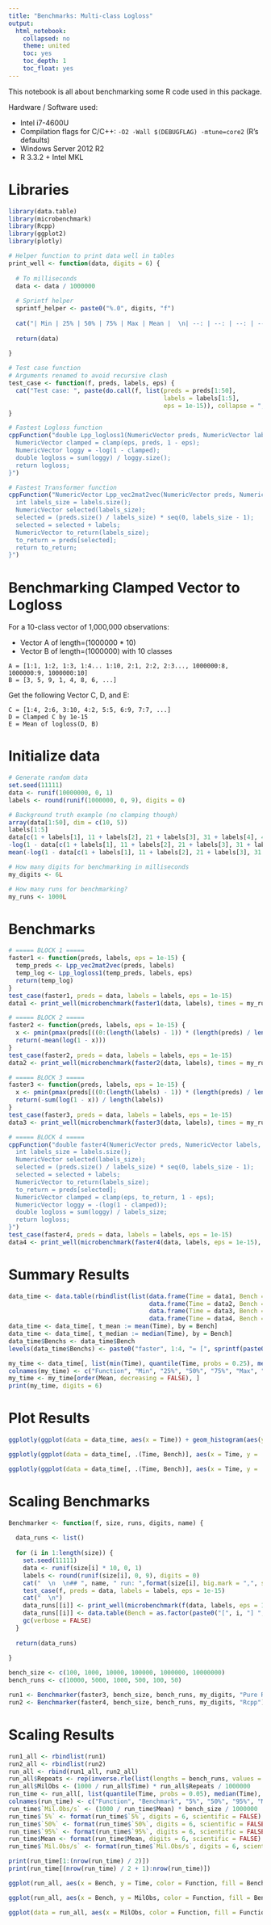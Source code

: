 ```yaml
---
title: "Benchmarks: Multi-class Logloss"
output:
  html_notebook:
    collapsed: no
    theme: united
    toc: yes
    toc_depth: 1
    toc_float: yes
---
```


This notebook is all about benchmarking some R code used in this package.

Hardware / Software used:

* Intel i7-4600U
* Compilation flags for C/C++: `-O2 -Wall $(DEBUGFLAG) -mtune=core2` (R's defaults)
* Windows Server 2012 R2
* R 3.3.2 + Intel MKL

# Libraries

```r
library(data.table)
library(microbenchmark)
library(Rcpp)
library(ggplot2)
library(plotly)
```

```r

# Helper function to print data well in tables
print_well <- function(data, digits = 6) {
  
  # To milliseconds
  data <- data / 1000000
  
  # Sprintf helper
  sprintf_helper <- paste0("%.0", digits, "f")
  
  cat("| Min | 25% | 50% | 75% | Max | Mean |  \n| --: | --: | --: | --: | --: | --: |  \n| ", sprintf(sprintf_helper, min(data)), " | ", sprintf(sprintf_helper, quantile(data, probs = 0.25)), " | ", sprintf(sprintf_helper, median(data)), " | ", sprintf(sprintf_helper, quantile(data, probs = 0.75)), " | ", sprintf(sprintf_helper, max(data)), " | ", sprintf(sprintf_helper, mean(data)), " |  \n", sep = "")
  
  return(data)
  
}

# Test case function
# Arguments renamed to avoid recursive clash
test_case <- function(f, preds, labels, eps) {
  cat("Test case: ", paste(do.call(f, list(preds = preds[1:50],
                                           labels = labels[1:5],
                                           eps = 1e-15)), collapse = ", "), "  \n", sep = "")
}

# Fastest Logloss function
cppFunction("double Lpp_logloss1(NumericVector preds, NumericVector labels, double eps) {
  NumericVector clamped = clamp(eps, preds, 1 - eps);
  NumericVector loggy = -log(1 - clamped);
  double logloss = sum(loggy) / loggy.size();
  return logloss;
}")

# Fastest Transformer function
cppFunction("NumericVector Lpp_vec2mat2vec(NumericVector preds, NumericVector labels) {
  int labels_size = labels.size();
  NumericVector selected(labels_size);
  selected = (preds.size() / labels_size) * seq(0, labels_size - 1);
  selected = selected + labels;
  NumericVector to_return(labels_size);
  to_return = preds[selected];
  return to_return;
}")

```

# Benchmarking Clamped Vector to Logloss

For a 10-class vector of 1,000,000 observations:

* Vector A of length=(1000000 * 10)
* Vector B of length=(1000000) with 10 classes

```
A = [1:1, 1:2, 1:3, 1:4... 1:10, 2:1, 2:2, 2:3..., 1000000:8, 1000000:9, 1000000:10]
B = [3, 5, 9, 1, 4, 8, 6, ...]
```

Get the following Vector C, D, and E:

```
C = [1:4, 2:6, 3:10, 4:2, 5:5, 6:9, 7:7, ...]
D = Clamped C by 1e-15
E = Mean of logloss(D, B)
```

# Initialize data

```r
# Generate random data
set.seed(11111)
data <- runif(10000000, 0, 1)
labels <- round(runif(1000000, 0, 9), digits = 0)

# Background truth example (no clamping though)
array(data[1:50], dim = c(10, 5))
labels[1:5]
data[c(1 + labels[1], 11 + labels[2], 21 + labels[3], 31 + labels[4], 41 + labels[5])]
-log(1 - data[c(1 + labels[1], 11 + labels[2], 21 + labels[3], 31 + labels[4], 41 + labels[5])])
mean(-log(1 - data[c(1 + labels[1], 11 + labels[2], 21 + labels[3], 31 + labels[4], 41 + labels[5])]))

# How many digits for benchmarking in milliseconds
my_digits <- 6L

# How many runs for benchmarking?
my_runs <- 1000L
```

# Benchmarks

```r

# ===== BLOCK 1 =====
faster1 <- function(preds, labels, eps = 1e-15) {
  temp_preds <- Lpp_vec2mat2vec(preds, labels)
  temp_log <- Lpp_logloss1(temp_preds, labels, eps)
  return(temp_log)
}
test_case(faster1, preds = data, labels = labels, eps = 1e-15)
data1 <- print_well(microbenchmark(faster1(data, labels), times = my_runs)$time, digits = my_digits)

# ===== BLOCK 2 =====
faster2 <- function(preds, labels, eps = 1e-15) {
  x <- pmin(pmax(preds[((0:(length(labels) - 1)) * (length(preds) / length(labels))) + labels + 1], eps), 1 - eps)
  return(-mean(log(1 - x)))
}
test_case(faster2, preds = data, labels = labels, eps = 1e-15)
data2 <- print_well(microbenchmark(faster2(data, labels), times = my_runs)$time, digits = my_digits)

# ===== BLOCK 3 =====
faster3 <- function(preds, labels, eps = 1e-15) {
  x <- pmin(pmax(preds[((0:(length(labels) - 1)) * (length(preds) / length(labels))) + labels + 1], eps), 1 - eps)
  return(-sum(log(1 - x)) / length(labels))
}
test_case(faster3, preds = data, labels = labels, eps = 1e-15)
data3 <- print_well(microbenchmark(faster3(data, labels), times = my_runs)$time, digits = my_digits)

# ===== BLOCK 4 =====
cppFunction("double faster4(NumericVector preds, NumericVector labels, double eps) {
  int labels_size = labels.size();
  NumericVector selected(labels_size);
  selected = (preds.size() / labels_size) * seq(0, labels_size - 1);
  selected = selected + labels;
  NumericVector to_return(labels_size);
  to_return = preds[selected];
  NumericVector clamped = clamp(eps, to_return, 1 - eps);
  NumericVector loggy = -(log(1 - clamped));
  double logloss = sum(loggy) / labels_size;
  return logloss;
}")
test_case(faster4, preds = data, labels = labels, eps = 1e-15)
data4 <- print_well(microbenchmark(faster4(data, labels, eps = 1e-15), times = my_runs)$time, digits = my_digits)

```

# Summary Results

```r

data_time <- data.table(rbindlist(list(data.frame(Time = data1, Bench = "faster1"),
                                       data.frame(Time = data2, Bench = "faster2"),
                                       data.frame(Time = data3, Bench = "faster3"),
                                       data.frame(Time = data4, Bench = "faster4"))))
data_time <- data_time[, t_mean := mean(Time), by = Bench]
data_time <- data_time[, t_median := median(Time), by = Bench]
data_time$Benchs <- data_time$Bench 
levels(data_time$Benchs) <- paste0("faster", 1:4, "= [", sprintf(paste0("%.0", my_digits, "f"), data_time[, list(min(Time)), by = Bench]$V1), ", ", sprintf(paste0("%.0", my_digits, "f"), data_time[, list(max(Time)), by = Bench]$V1), "], mean=", sprintf(paste0("%.0", my_digits, "f"), data_time[, list(mean(Time)), by = Bench]$V1), ", median=", sprintf(paste0("%.0", my_digits, "f"), data_time[, list(median(Time)), by = Bench]$V1))

my_time <- data_time[, list(min(Time), quantile(Time, probs = 0.25), median(Time), quantile(Time, probs = 0.75), max(Time), mean(Time)), by = Bench]
colnames(my_time) <- c("Function", "Min", "25%", "50%", "75%", "Max", "Mean")
my_time <- my_time[order(Mean, decreasing = FALSE), ]
print(my_time, digits = 6)

```

# Plot Results

```r

ggplotly(ggplot(data = data_time, aes(x = Time)) + geom_histogram(aes(y = ..density..), bins = 20, color = "darkblue", fill = "lightblue") + facet_wrap(~ Benchs, ncol = 2) + geom_vline(aes(xintercept = t_mean), color = "blue", linetype = "dashed", size = 2) + geom_vline(aes(xintercept = t_median), color = "red", linetype = "dashed", size = 2) + labs(x = "Time (Milliseconds)", y = "Density") + theme_bw())

```

```r
ggplotly(ggplot(data = data_time[, .(Time, Bench)], aes(x = Time, y = ..count.., fill = Bench)) + geom_histogram(aes(y = ..density..), bins = 100, position = "fill") + labs(x = "Time (Milliseconds)", y = "Density") + theme_bw())
```

```r
ggplotly(ggplot(data = data_time[, .(Time, Bench)], aes(x = Time, y = ..count.., fill = Bench)) + geom_density(position = "fill") + labs(x = "Time (Milliseconds)", y = "Density") + theme_bw())
```

# Scaling Benchmarks

```r

Benchmarker <- function(f, size, runs, digits, name) {
  
  data_runs <- list()
  
  for (i in 1:length(size)) {
    set.seed(11111)
    data <- runif(size[i] * 10, 0, 1)
    labels <- round(runif(size[i], 0, 9), digits = 0)
    cat("  \n  \n## ", name, " run: ",format(size[i], big.mark = ",", scientific = FALSE), " samples (", format(runs[i], big.mark = ",", scientific = FALSE), " times)  \n  \n", sep = "")
    test_case(f, preds = data, labels = labels, eps = 1e-15)
    cat("  \n")
    data_runs[[i]] <- print_well(microbenchmark(f(data, labels, eps = 1e-15), times = runs[i])$time, digits = digits)
    data_runs[[i]] <- data.table(Bench = as.factor(paste0("[", i, "] ", format(size[i], big.mark = ",", scientific = FALSE))), Function = as.factor(name), Time = data_runs[[i]])
    gc(verbose = FALSE)
  }
  
  return(data_runs)
  
}

bench_size <- c(100, 1000, 10000, 100000, 1000000, 10000000)
bench_runs <- c(10000, 5000, 1000, 500, 100, 50)

```

```r

run1 <- Benchmarker(faster3, bench_size, bench_runs, my_digits, "Pure R")
run2 <- Benchmarker(faster4, bench_size, bench_runs, my_digits, "Rcpp")

```

# Scaling Results

```r

run1_all <- rbindlist(run1)
run2_all <- rbindlist(run2)
run_all <- rbind(run1_all, run2_all)
run_all$Repeats <- rep(inverse.rle(list(lengths = bench_runs, values = bench_size)), 2)
run_all$MilObs <- (1000 / run_all$Time) * run_all$Repeats / 1000000
run_time <- run_all[, list(quantile(Time, probs = 0.05), median(Time), quantile(Time, probs = 0.95), mean(Time)), by = list(Function, Bench)]
colnames(run_time) <- c("Function", "Benchmark", "5%", "50%", "95%", "Mean")
run_time$`Mil.Obs/s` <- (1000 / run_time$Mean) * bench_size / 1000000
run_time$`5%` <- format(run_time$`5%`, digits = 6, scientific = FALSE)
run_time$`50%` <- format(run_time$`50%`, digits = 6, scientific = FALSE)
run_time$`95%` <- format(run_time$`95%`, digits = 6, scientific = FALSE)
run_time$Mean <- format(run_time$Mean, digits = 6, scientific = FALSE)
run_time$`Mil.Obs/s` <- format(run_time$`Mil.Obs/s`, digits = 6, scientific = FALSE)

print(run_time[1:(nrow(run_time) / 2)])
print(run_time[(nrow(run_time) / 2 + 1):nrow(run_time)])

```

```r

ggplot(run_all, aes(x = Bench, y = Time, color = Function, fill = Bench)) + geom_boxplot() + scale_y_log10(labels = scales::comma, breaks = c(0.01, 0.1, 1, 10, 100, 1000, 10000)) + stat_summary(fun.y = mean, geom = "line", aes(group = Function)) + stat_summary(fun.y = mean, geom = "point", aes(group = Function)) + labs(x = "Benchmark", y = "Time (Milliseconds)") + theme_bw()

```

```r

ggplot(run_all, aes(x = Bench, y = MilObs, color = Function, fill = Bench)) + geom_boxplot() + scale_y_log10(labels = scales::comma, breaks = c(1, 2.5, 5, 7.5, 10, 12.5, 15, 17.5, 20, 22.5, 25), limits = c(1, NA)) + stat_summary(fun.y = mean, geom = "line", aes(group = Function)) + stat_summary(fun.y = mean, geom = "point", aes(group = Function)) + labs(x = "Benchmark", y = "Throughput (Million Obs./s)") + theme_bw()

```

```r

ggplot(data = run_all, aes(x = MilObs, color = Function, fill = Function, group = Function)) + coord_flip() + stat_ecdf(aes(ymin = ..y.., ymax = 1), alpha = 0.5, geom = "ribbon") + stat_ecdf(geom = "line", size = 2, alpha = 0.75, pad = FALSE) + labs(x = "Throughput (Million Obs./s)", y = "Percentile") + facet_wrap(~ Bench, dir = "h", ncol = 2, scales = "free") + theme_bw()

```
